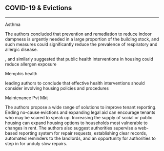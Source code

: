## COVID-19 & Evictions

---

Asthma

The authors concluded that prevention and remediation to reduce indoor dampness is urgently needed in a large proportion of the building stock, and such measures could significantly reduce the prevalence of respiratory and allergic disease.

, and similarly suggested that public health interventions in housing could reduce allergen exposure

Memphis health

leading authors to conclude that effective health interventions should consider involving housing policies and procedures

Maintenance Pvt Mkt

The authors propose a wide range of solutions to improve tenant reporting. Ending no-cause evictions and expanding legal aid can encourage tenants who may be scared to speak up. Increasing the supply of social or public housing can expand housing options to households most vulnerable to changes in rent. The authors also suggest authorities supervise a web-based reporting system for repair requests, establishing clear records, automated reminders to the landlords, and an opportunity for authorities to step in for unduly slow repairs.
